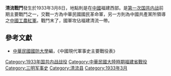 {{expand|time=2013-04-05T06:00:32+00:00}}
{{Infobox Military Conflict|
campaign=|
image=|
caption=|
conflict=清流戰鬥|
partof=[[第一次国共内战|第一次国共内战]]|
date=1933年3月8日|
place=[[中國|中國]]福建西部|
result=國軍攻佔福建[[清流县|清流]]|
combatant1=中華民國[[國民革命軍新2師|國民革命軍新2師]][[盧興邦|盧興邦]]部|
combatant2=獨7師| 
commander1=新2師盧興邦|
commander2=獨7師|
strength1=|
strength2=|
casualties1=|
casualties2=|
}}
'''清流戰鬥'''發生於1933年3月8日，地點則是在[[中國|中國]]福建西部。是[[第一次国共内战|第一次国共内战]]前期主要戰鬥之一，交戰一方為中華民國國民革命軍，另一方則為中國共產黨所領導之[[中國工農紅軍|中國工農紅軍]]。戰鬥末了，國軍攻佔福建清流一帶。

==參考文獻==
*[[中華民國|中華民國]][[國防大學_(臺灣)|國防大學]]編，《中國現代軍事史主要戰役表》

{{第一次国共内战}}

[[Category:1933年国共内战战役|Category:1933年国共内战战役]]
[[Category:中華民國大陸時期福建省戰役|Category:中華民國大陸時期福建省戰役]]
[[Category:三明军事史|Category:三明军事史]]
[[Category:清流县|Category:清流县]]
[[Category:1933年3月|Category:1933年3月]]